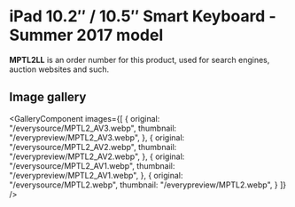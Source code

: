 
# iPad 10.2″ / 10.5″ Smart Keyboard - Summer 2017 model

<Callout type='info' emoji='👉🏻'>**MPTL2LL** is an order number for this product, used for search engines, auction websites and such.</Callout>

## Image gallery

<GalleryComponent
    images={[
      {
        original: "/everysource/MPTL2_AV3.webp",
        thumbnail: "/everypreview/MPTL2_AV3.webp",
      },
      {
        original: "/everysource/MPTL2_AV2.webp",
        thumbnail: "/everypreview/MPTL2_AV2.webp",
      },
      {
        original: "/everysource/MPTL2_AV1.webp",
        thumbnail: "/everypreview/MPTL2_AV1.webp",
      },
      {
        original: "/everysource/MPTL2.webp",
        thumbnail: "/everypreview/MPTL2.webp",
      }
    ]}
  />
